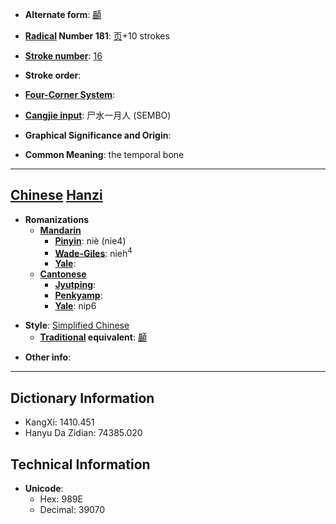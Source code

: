 * '''Alternate form''': [[顳]]

* '''[[Wiktionary:Chinese radical index| Radical]] Number 181''': [[Wiktionary:Chinese radical index 页|页]]+10 strokes

* '''[[Wiktionary:Chinese total strokes index|Stroke number]]''': [[Wiktionary:Chinese total strokes index 16|16]]

* '''Stroke order''': 

* '''[[Wiktionary:Chinese four corner index|Four-Corner System]]''': 

* '''[[Wiktionary:Chinese Cangjie index|Cangjie input]]''': 尸水一月人 (SEMBO)

* '''Graphical Significance and Origin''': 

* '''Common Meaning''': the temporal bone

----

== [[Chinese]] [[Hanzi]] ==

* '''Romanizations'''
** '''[[Mandarin]]'''
*** '''[[Pinyin]]''': niè (nie4)
*** '''[[Wade-Giles]]''': nieh<sup>4</sup>
*** '''[[Yale]]''': 
** '''[[Cantonese]]'''
*** '''[[Jyutping]]''':
*** '''[[Penkyamp]]''': 
*** '''[[Yale]]''': nip6

* '''Style''': [[Simplified Chinese]] 
** '''[[Traditional Chinese|Traditional]] equivalent''': [[顳]]

* '''Other info''': 

----

== Dictionary Information ==

* KangXi: 1410.451
* Hanyu Da Zidian: 74385.020

== Technical Information ==

* '''Unicode''':
** Hex: 989E
** Decimal: 39070